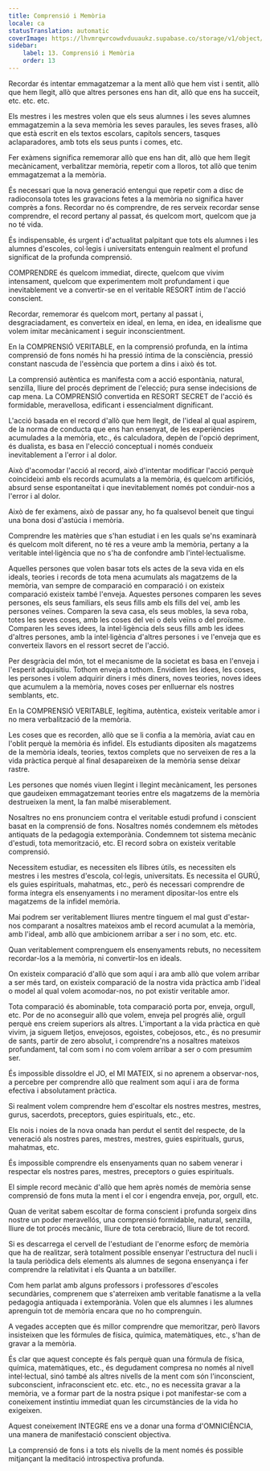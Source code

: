 ```yaml
---
title: Comprensió i Memòria
locale: ca
statusTranslation: automatic
coverImage: https://lhvmrqwrcowdvduuaukz.supabase.co/storage/v1/object/public/strapi-uploads/small_cover-educacion-fundamental.webp-2d51a7828a2b1309555be27f7e2a61a0.webp
sidebar:
    label: 13. Comprensió i Memòria
    order: 13
---
```

Recordar és intentar emmagatzemar a la ment allò que hem vist i sentit, allò que hem llegit, allò que altres persones ens han dit, allò que ens ha succeït, etc. etc. etc.

Els mestres i les mestres volen que els seus alumnes i les seves alumnes emmagatzemin a la seva memòria les seves paraules, les seves frases, allò que està escrit en els textos escolars, capítols sencers, tasques aclaparadores, amb tots els seus punts i comes, etc.

Fer exàmens significa rememorar allò que ens han dit, allò que hem llegit mecànicament, verbalitzar memòria, repetir com a lloros, tot allò que tenim emmagatzemat a la memòria.

És necessari que la nova generació entengui que repetir com a disc de radioconsola totes les gravacions fetes a la memòria no significa haver comprès a fons. Recordar no és comprendre, de res serveix recordar sense comprendre, el record pertany al passat, és quelcom mort, quelcom que ja no té vida.

És indispensable, és urgent i d'actualitat palpitant que tots els alumnes i les alumnes d'escoles, col·legis i universitats entenguin realment el profund significat de la profunda comprensió.

COMPRENDRE és quelcom immediat, directe, quelcom que vivim intensament, quelcom que experimentem molt profundament i que inevitablement ve a convertir-se en el veritable RESORT íntim de l'acció conscient.

Recordar, rememorar és quelcom mort, pertany al passat i, desgraciadament, es converteix en ideal, en lema, en idea, en idealisme que volem imitar mecànicament i seguir inconscientment.

En la COMPRENSIÓ VERITABLE, en la comprensió profunda, en la íntima comprensió de fons només hi ha pressió íntima de la consciència, pressió constant nascuda de l'essència que portem a dins i això és tot.

La comprensió autèntica es manifesta com a acció espontània, natural, senzilla, lliure del procés depriment de l'elecció; pura sense indecisions de cap mena. La COMPRENSIÓ convertida en RESORT SECRET de l'acció és formidable, meravellosa, edificant i essencialment dignificant.

L'acció basada en el record d'allò que hem llegit, de l'ideal al qual aspirem, de la norma de conducta que ens han ensenyat, de les experiències acumulades a la memòria, etc., és calculadora, depèn de l'opció depriment, és dualista, es basa en l'elecció conceptual i només condueix inevitablement a l'error i al dolor.

Això d'acomodar l'acció al record, això d'intentar modificar l'acció perquè coincideixi amb els records acumulats a la memòria, és quelcom artificiós, absurd sense espontaneïtat i que inevitablement només pot conduir-nos a l'error i al dolor.

Això de fer exàmens, això de passar any, ho fa qualsevol beneit que tingui una bona dosi d'astúcia i memòria.

Comprendre les matèries que s'han estudiat i en les quals se'ns examinarà és quelcom molt diferent, no té res a veure amb la memòria, pertany a la veritable intel·ligència que no s'ha de confondre amb l'intel·lectualisme.

Aquelles persones que volen basar tots els actes de la seva vida en els ideals, teories i records de tota mena acumulats als magatzems de la memòria, van sempre de comparació en comparació i on existeix comparació existeix també l'enveja. Aquestes persones comparen les seves persones, els seus familiars, els seus fills amb els fills del veí, amb les persones veïnes. Comparen la seva casa, els seus mobles, la seva roba, totes les seves coses, amb les coses del veí o dels veïns o del proïsme. Comparen les seves idees, la intel·ligència dels seus fills amb les idees d'altres persones, amb la intel·ligència d'altres persones i ve l'enveja que es converteix llavors en el ressort secret de l'acció.

Per desgràcia del món, tot el mecanisme de la societat es basa en l'enveja i l'esperit adquisitiu. Tothom enveja a tothom. Envidiem les idees, les coses, les persones i volem adquirir diners i més diners, noves teories, noves idees que acumulem a la memòria, noves coses per enlluernar els nostres semblants, etc.

En la COMPRENSIÓ VERITABLE, legítima, autèntica, existeix veritable amor i no mera verbalització de la memòria.

Les coses que es recorden, allò que se li confia a la memòria, aviat cau en l'oblit perquè la memòria és infidel. Els estudiants dipositen als magatzems de la memòria ideals, teories, textos complets que no serveixen de res a la vida pràctica perquè al final desapareixen de la memòria sense deixar rastre.

Les persones que només viuen llegint i llegint mecànicament, les persones que gaudeixen emmagatzemant teories entre els magatzems de la memòria destrueixen la ment, la fan malbé miserablement.

Nosaltres no ens pronunciem contra el veritable estudi profund i conscient basat en la comprensió de fons. Nosaltres només condemnem els mètodes antiquats de la pedagogia extemporània. Condemnem tot sistema mecànic d'estudi, tota memorització, etc. El record sobra on existeix veritable comprensió.

Necessitem estudiar, es necessiten els llibres útils, es necessiten els mestres i les mestres d'escola, col·legis, universitats. Es necessita el GURÚ, els guies espirituals, mahatmas, etc., però és necessari comprendre de forma íntegra els ensenyaments i no merament dipositar-los entre els magatzems de la infidel memòria.

Mai podrem ser veritablement lliures mentre tinguem el mal gust d'estar-nos comparant a nosaltres mateixos amb el record acumulat a la memòria, amb l'ideal, amb allò que ambicionem arribar a ser i no som, etc. etc.

Quan veritablement comprenguem els ensenyaments rebuts, no necessitem recordar-los a la memòria, ni convertir-los en ideals.

On existeix comparació d'allò que som aquí i ara amb allò que volem arribar a ser més tard, on existeix comparació de la nostra vida pràctica amb l'ideal o model al qual volem acomodar-nos, no pot existir veritable amor.

Tota comparació és abominable, tota comparació porta por, enveja, orgull, etc. Por de no aconseguir allò que volem, enveja pel progrés aliè, orgull perquè ens creiem superiors als altres. L'important a la vida pràctica en què vivim, ja siguem lletjos, envejosos, egoistes, cobejosos, etc., és no presumir de sants, partir de zero absolut, i comprendre'ns a nosaltres mateixos profundament, tal com som i no com volem arribar a ser o com presumim ser.

És impossible dissoldre el JO, el MI MATEIX, si no aprenem a observar-nos, a percebre per comprendre allò que realment som aquí i ara de forma efectiva i absolutament pràctica.

Si realment volem comprendre hem d'escoltar els nostres mestres, mestres, gurus, sacerdots, preceptors, guies espirituals, etc., etc.

Els nois i noies de la nova onada han perdut el sentit del respecte, de la veneració als nostres pares, mestres, mestres, guies espirituals, gurus, mahatmas, etc.

És impossible comprendre els ensenyaments quan no sabem venerar i respectar els nostres pares, mestres, preceptors o guies espirituals.

El simple record mecànic d'allò que hem après només de memòria sense comprensió de fons muta la ment i el cor i engendra enveja, por, orgull, etc.

Quan de veritat sabem escoltar de forma conscient i profunda sorgeix dins nostre un poder meravellós, una comprensió formidable, natural, senzilla, lliure de tot procés mecànic, lliure de tota cerebració, lliure de tot record.

Si es descarrega el cervell de l'estudiant de l'enorme esforç de memòria que ha de realitzar, serà totalment possible ensenyar l'estructura del nucli i la taula periòdica dels elements als alumnes de segona ensenyança i fer comprendre la relativitat i els Quanta a un batxiller.

Com hem parlat amb alguns professors i professores d'escoles secundàries, comprenem que s'aterreixen amb veritable fanatisme a la vella pedagogia antiquada i extemporània. Volen que els alumnes i les alumnes aprenguin tot de memòria encara que no ho comprenguin.

A vegades accepten que és millor comprendre que memoritzar, però llavors insisteixen que les fórmules de física, química, matemàtiques, etc., s'han de gravar a la memòria.

És clar que aquest concepte és fals perquè quan una fórmula de física, química, matemàtiques, etc., és degudament compresa no només al nivell intel·lectual, sinó també als altres nivells de la ment com són l'inconscient, subconscient, infraconscient etc. etc. etc., no es necessita gravar a la memòria, ve a formar part de la nostra psique i pot manifestar-se com a coneixement instintiu immediat quan les circumstàncies de la vida ho exigeixen.

Aquest coneixement INTEGRE ens ve a donar una forma d'OMNICIÈNCIA, una manera de manifestació conscient objectiva.

La comprensió de fons i a tots els nivells de la ment només és possible mitjançant la meditació introspectiva profunda.

